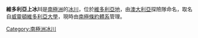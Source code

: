 {{coord|77|16|S|161|25|E|display=title}}

'''維多利亞上冰川'''是[[南極洲|南極洲]]的[[冰川|冰川]]，位於[[維多利亞地|維多利亞地]]，由[[澳大利亞|澳大利亞]]探險隊命名，取名自[[威靈頓維多利亞大學|威靈頓維多利亞大學]]，現時由[[南極條約體系|南極條約體系]]管理。

{{DEFAULTSORT:Victoria Upper Glacier}}
[[Category:南極洲冰川|Category:南極洲冰川]]


{{McMurdoDryValleys-geo-stub}}